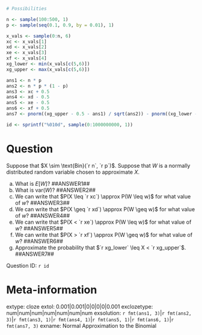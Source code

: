 ```r

# Possibilities 

n <- sample(100:500, 1)
p <- sample(seq(0.1, 0.9, by = 0.01), 1)

x_vals <- sample(0:n, 6)
xc <- x_vals[1]
xd <- x_vals[2]
xe <- x_vals[3]
xf <- x_vals[4]
xg_lower <- min(x_vals[c(5,6)])
xg_upper <- max(x_vals[c(5,6)])

ans1 <- n * p
ans2 <- n * p * (1 - p)
ans3 <- xc + 0.5
ans4 <- xd - 0.5
ans5 <- xe - 0.5 
ans6 <- xf + 0.5
ans7 <- pnorm((xg_upper - 0.5 - ans1) / sqrt(ans2)) - pnorm((xg_lower - 0.5 - ans1) / sqrt(ans2))

id <- sprintf("%010d", sample(0:1000000000, 1))

```

Question
========
Suppose that $X \sim \text{Bin}(`r n`, `r p`)$. Suppose that $W$ is a normally distributed random variable chosen to approximate $X$.

a. What is $E[W]$? ##ANSWER1##
b. What is $\text{var}(W)$? ##ANSWER2##
c. We can write that $P(X \leq `r xc`) \approx P(W \leq w)$ for what value of $w$? ##ANSWER3##
d. We can write that $P(X \geq `r xd`) \approx P(W \geq w)$ for what value of $w$? ##ANSWER4##
e. We can write that $P(X < `r xe`) \approx P(W \leq w)$ for what value of $w$? ##ANSWER5##
f. We can write that $P(X > `r xf`) \approx P(W \geq w)$ for what value of $w$? ##ANSWER6##
g. Approximate the probability that $`r xg_lower` \leq X < `r xg_upper`$. ##ANSWER7## 

Question ID: `r id`

Meta-information
================
extype: cloze
extol: 0.001|0.001|0|0|0|0|0.001
exclozetype: num|num|num|num|num|num|num
exsolution: `r fmt(ans1, 3)`|`r fmt(ans2, 3)`|`r fmt(ans3, 1)`|`r fmt(ans4, 1)`|`r fmt(ans5, 1)`|`r fmt(ans6, 1)`|`r fmt(ans7, 3)`
exname: Normal Approximation to the Binomial
